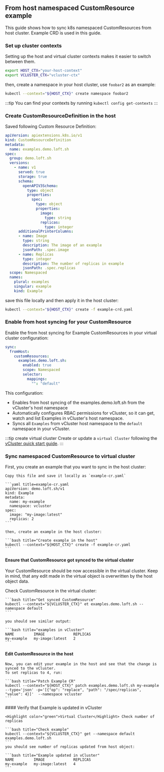 



## From host namespaced CustomResource example

This guide shows how to sync k8s namespaced CustomResources from host cluster.
Example CRD is used in this guide.

### Set up cluster contexts

Setting up the host and virtual cluster contexts makes it easier to switch
between them.

```bash title="set up kubectl contexts"
export HOST_CTX="your-host-context"
export VCLUSTER_CTX="vcluster-ctx"
```

then, create a namespace in your host cluster, use `foobar2` as an example:

```bash title="create namespace"
kubectl --context="${HOST_CTX}" create namespace foobar2
```

:::tip
You can find your contexts by running `kubectl config get-contexts`
:::


### Create CustomResourceDefinition in the host

Saved following Custom Resource Definition:

```yaml title="example-crd.yaml"
apiVersion: apiextensions.k8s.io/v1
kind: CustomResourceDefinition
metadata:
  name: examples.demo.loft.sh
spec:
  group: demo.loft.sh
  versions:
    - name: v1
      served: true
      storage: true
      schema:
        openAPIV3Schema:
          type: object
          properties:
            spec:
              type: object
              properties:
                image:
                  type: string
                replicas:
                  type: integer
      additionalPrinterColumns:
      - name: Image
        type: string
        description: The image of an example
        jsonPath: .spec.image
      - name: Replicas
        type: integer
        description: The number of replicas in example
        jsonPath: .spec.replicas
  scope: Namespaced
  names:
    plural: examples
    singular: example
    kind: Example
```

save this file locally and then apply it in the host cluster:

```bash title="Create Example CRD in the host"
kubectl --context="${HOST_CTX}" create -f example-crd.yaml
```

### Enable from host syncing for your CustomResource

Enable the from host syncing for Example CustomResources in your virtual cluster configuration:

```yaml title="Enable from host syncing for CustomResource"
sync:
  fromHost:
    customResources:
      examples.demo.loft.sh:
        enabled: true
        scope: Namespaced
        selector:
          mappings:
            "": "default"
```

This configuration:

- Enables from host syncing of the examples.demo.loft.sh from the vCluster's host namespace
- Automatically configures RBAC permissions for vCluster, so it can get, watch and list Examples in vCluster's host namespace.
- Syncs all `Examples` from vCluster host namespace to the `default` namespace in your vCluster.

:::tip create virtual cluster
Create or update a `virtual Cluster` following the [vCluster quick start
guide](/vcluster/#deploy-vcluster).
:::

### Sync namespaced CustomResource to virtual cluster

<Flow id="namespaced-custom-resources-from-host-example">
  <Step>
    First, you create an example that you want to sync in the host cluster:

    Copy this file and save it locally as `example-cr.yaml`

    ```yaml title=example-cr.yaml
    apiVersion: demo.loft.sh/v1
    kind: Example
    metadata:
      name: my-example
      namespace: vcluster
    spec:
      image: "my-image:latest"
      replicas: 2
    ```

    then, create an example in the host cluster:

    ```bash title="Create example in the host"
    kubectl --context="${HOST_CTX}" create -f example-cr.yaml
    ```
  </Step>

  #### Ensure that CustomResource got synced to the virtual cluster

  Your CustomResource should be now accessible in the virtual cluster.
  Keep in mind, that any edit made in the virtual object is overwritten by the host object data.

  <Step>
    Check CustomResource in the virtual cluster:

    ```bash title="Get synced CustomResource"
    kubectl --context="${VCLUSTER_CTX}" et examples.demo.loft.sh --namespace default
    ```

    you should see similar output:

    ```bash title="examples in vCluster"
    NAME         IMAGE             REPLICAS
    my-example   my-image:latest   2
    ```


  </Step>

  #### Edit CustomResource in the host

  <Step>

    Now, you can edit your example in the host and see that the change is synced to the vCluster.
    To set replicas to 4, run:

    ```bash title="Patch Example CR"
    kubectl --context="${HOST_CTX}" patch examples.demo.loft.sh my-example --type='json' -p='[{"op": "replace", "path": "/spec/replicas", "value": 4}]'  --namespace vcluster
    ```

  </Step>
  <Step>
    #### Verify that Example is updated in vCluster

    <Highlight color="green">Virtual Cluster</Highlight> Check number of replicas

    ```bash title="Check example"
    kubectl --context="${VCLUSTER_CTX}" get --namespace default examples.demo.loft.sh
    ```
    you should see number of replicas updated from host object:

    ```bash title="Example updated in vCluster"
    NAME         IMAGE             REPLICAS
    my-example   my-image:latest   4
    ```

  </Step>

</Flow>
